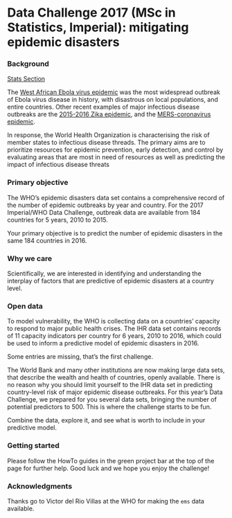 # Data Challenge 2017 (MSc in Statistics, Imperial): mitigating epidemic disasters 	
 
### Background
[Stats Section](http://www.imperial.ac.uk/statistics)

The [West African Ebola
virus epidemic](http://apps.who.int/ebola/our-work/achievements) was the most
widespread outbreak of Ebola virus disease in history, with disastrous on local
populations, and entire countries. Other recent examples of major infectious
disease outbreaks are the [2015-2016 Zika
epidemic](http://www.who.int/emergencies/zika-virus/en/), and the
[MERS-coronavirus epidemic](http://www.who.int/emergencies/mers-cov/en/).

In response, the World Health Organization is characterising the risk of member
states to infectious disease threads. The primary aims are to prioritize
resources for epidemic prevention, early detection, and control by evaluating
areas that are most in need of resources as well as predicting the impact of
infectious disease threats  

### Primary objective
The WHO's epidemic disasters data set contains a comprehensive record of the
number of epidemic outbreaks by year and country. For the 2017 Imperial/WHO Data
Challenge, outbreak data are available from 184 countries for 5 years, 2010 to
2015.

Your primary objective is to predict the number of epidemic disasters in the
same 184 countries in 2016.  

### Why we care
Scientifically, we are interested in identifying and understanding the interplay
of factors that are predictive of epidemic disasters at a country level. 

### Open data
To model vulnerability, the WHO is collecting data on a countries' capacity to
respond to major public health crises. The IHR data set contains records of 11
capacity indicators per country for 6 years, 2010 to 2016, which could be used
to inform a predictive model of epidemic disasters in 2016.     

Some entries are missing, that's the first challenge. 

The World Bank and many other institutions are now making large data sets, that
describe the wealth and health of countries, openly available. There is no
reason why you should limit yourself to the IHR data set in predicting
country-level risk of major epidemic disease outbreaks. For this year's Data
Challenge, we prepared for you several data sets, bringing the number of
potential predictors to 500. This is where the challenge starts to be fun.  

Combine the data, explore it, and see what is worth to include in your
predictive model. 

### Getting started
Please follow the HowTo guides in the green project bar at the top of the page
for further help. Good luck and we hope you enjoy the challenge!

### Acknowledgments
Thanks go to Victor del Rio Villas at the WHO for making the `ems` data
available.
